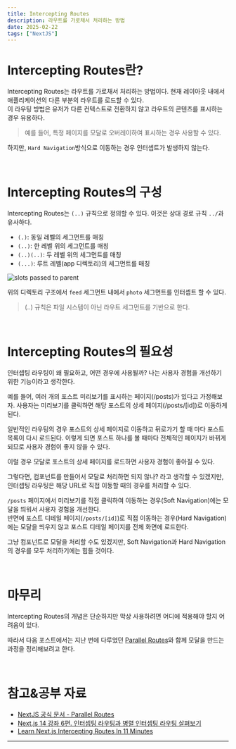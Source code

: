 ```yaml
---
title: Intercepting Routes
description: 라우트를 가로채서 처리하는 방법
date: 2025-02-22
tags: ["NextJS"]
---
```


# Intercepting Routes란?

Intercepting Routes는 라우트를 가로채서 처리하는 방법이다. 현재 레이아웃 내에서 애플리케이션의 다른 부분의 라우트를 로드할 수 있다.  
이 라우팅 방법은 유저가 다른 컨텍스트로 전환하지 않고 라우트의 콘텐츠를 표시하는 경우 유용하다.

> 예를 들어, 특정 페이지를 모달로 오버레이하여 표시하는 경우 사용할 수 있다.

하지만, `Hard Navigation`방식으로 이동하는 경우 인터셉트가 발생하지 않는다.

<br />

# Intercepting Routes의 구성

Intercepting Routes는 `(..)` 규칙으로 정의할 수 있다. 이것은 상대 경로 규칙 `../`과 유사하다.

- `(.)`: 동일 레벨의 세그먼트를 매칭
- `(..)`: 한 레벨 위의 세그먼트를 매칭
- `(..)(..)`: 두 레벨 위의 세그먼트를 매칭
- `(...)`: 루트 레벨(app 디렉토리)의 세그먼트를 매칭

<Image
  src="/api/image/intercepting-routes/photo-intercepting.webp"
  alt="slots passed to parent"
/>

위의 디렉토리 구조에서 `feed` 세그먼트 내에서 `photo` 세그먼트를 인터셉트 할 수 있다.

> (..) 규칙은 파일 시스템이 아닌 라우트 세그먼트를 기반으로 한다.

<br />

# Intercepting Routes의 필요성

인터셉팅 라우팅이 왜 필요하고, 어떤 경우에 사용될까? 나는 사용자 경험을 개선하기 위한 기능이라고 생각한다.

예를 들어, 여러 개의 포스트 미리보기를 표시하는 페이지(/posts)가 있다고 가정해보자. 사용자는 미리보기를 클릭하면 해당 포스트의 상세 페이지(/posts/[id])로 이동하게 된다.

일반적인 라우팅의 경우 포스트의 상세 페이지로 이동하고 뒤로가기 할 때 마다 포스트 목록이 다시 로드된다. 이렇게 되면 포스트 하나를 볼 때마다 전체적인 페이지가 바뀌게 되므로 사용자 경험이 좋지 않을 수 있다.

이럴 경우 모달로 포스트의 상세 페이지를 로드하면 사용자 경험이 좋아질 수 있다.

그렇다면, 컴포넌트를 만들어서 모달로 처리하면 되지 않나? 라고 생각할 수 있겠지만, 인터셉팅 라우팅은 해당 URL로 직접 이동할 때의 경우를 처리할 수 있다.

`/posts` 페이지에서 미리보기를 직접 클릭하여 이동하는 경우(Soft Navigation)에는 모달을 띄워서 사용자 경험을 개선한다.  
반면에 포스트 디테일 페이지(`/posts/[id]`)로 직접 이동하는 경우(Hard Navigation)에는 모달을 띄우지 않고 포스트 디테일 페이지를 전체 화면에 로드한다.

그냥 컴포넌트로 모달을 처리할 수도 있겠지만, Soft Navigation과 Hard Navigation의 경우를 모두 처리하기에는 힘들 것이다.

<br />

# 마무리

Intercepting Routes의 개념은 단순하지만 막상 사용하려면 어디에 적용해야 할지 어려움이 있다.

따라서 다음 포스트에서는 지난 번에 다루었던 [Parallel Routes](https://www.ice28.dev/posts/parallel-routes)와 함께 모달을 만드는 과정을 정리해보려고 한다.

<br />

# 참고&공부 자료

- [NextJS 공식 문서 - Parallel Routes](https://nextjs.org/docs/app/building-your-application/routing/intercepting-routes)
- [Next.js 14 강좌 6편. 인터셉팅 라우팅과 병렬 인터셉팅 라우팅 살펴보기](https://mycodings.fly.dev/blog/2024-05-04-nextjs-14-tutorial-6-intercepting-routes-and-parallel-intercepting-routes#nextjs-14-%EA%B0%95%EC%A2%8C-6%ED%8E%B8-%EC%9D%B8%ED%84%B0%EC%85%89%ED%8C%85-%EB%9D%BC%EC%9A%B0%ED%8C%85intercepting-routes%EA%B3%BC-%EB%B3%91%EB%A0%AC-%EC%9D%B8%ED%84%B0%EC%85%89%ED%8C%85-%EB%9D%BC%EC%9A%B0%ED%8C%85parallel-intercepting-routes-%EC%82%B4%ED%8E%B4%EB%B3%B4%EA%B8%B0)
- [Learn Next.js Intercepting Routes In 11 Minutes](https://youtu.be/zDZBKEvU8b0?si=2dWiqzQ3KFH8AcqZ)

---
